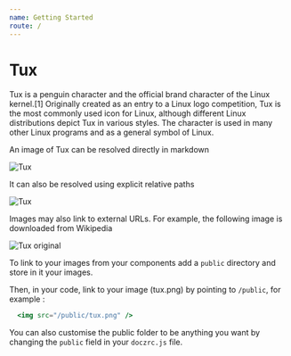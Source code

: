 ```yaml
---
name: Getting Started
route: /
---
```


# Tux

Tux is a penguin character and the official brand character of the Linux kernel.[1] Originally created as an entry to a Linux logo competition, Tux is the most commonly used icon for Linux, although different Linux distributions depict Tux in various styles. The character is used in many other Linux programs and as a general symbol of Linux.

An image of Tux can be resolved directly in markdown

![Tux](../public/tux.png)

It can also be resolved using explicit relative paths

![Tux](../public/tux.png)

Images may also link to external URLs. For example, the following image is downloaded from Wikipedia

![Tux original](https://upload.wikimedia.org/wikipedia/commons/a/af/Tux.png)

To link to your images from your components add a `public` directory and store in it your images.

Then, in your code, link to your image (tux.png) by pointing to `/public`, for example : 

```jsx
  <img src="/public/tux.png" />
```

You can also customise the public folder to be anything you want by changing the `public` field in your `doczrc.js` file.


<Image />


